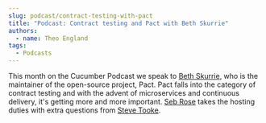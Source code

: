 ```yaml
---
slug: podcast/contract-testing-with-pact
title: "Podcast: Contract testing and Pact with Beth Skurrie"
authors:
  - name: Theo England
tags:
  - Podcasts
---
```


This month on the Cucumber Podcast we speak to [Beth Skurrie](https://twitter.com/bethesque), who is the maintainer of the open-source project, Pact. Pact falls into the category of contract testing and with the advent of microservices and continuous delivery, it's getting more and more important. [Seb Rose](https://twitter.com/sebrose) takes the hosting duties with extra questions from [Steve Tooke](https://twitter.com/tooky).

<SoundCloudEpisode track="439288236" />

<!-- truncate -->
